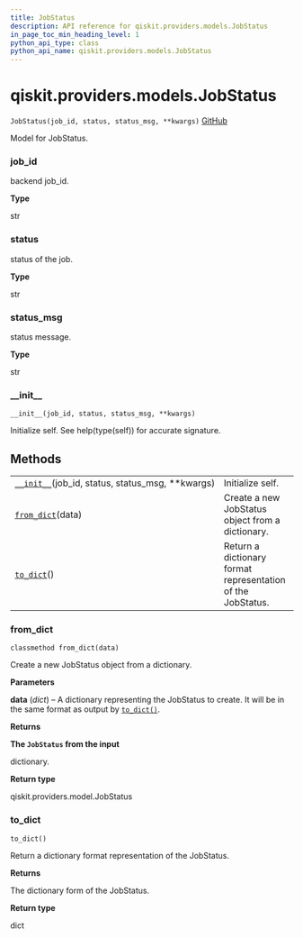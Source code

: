 ```yaml
---
title: JobStatus
description: API reference for qiskit.providers.models.JobStatus
in_page_toc_min_heading_level: 1
python_api_type: class
python_api_name: qiskit.providers.models.JobStatus
---
```


# qiskit.providers.models.JobStatus

<span id="qiskit.providers.models.JobStatus" />

`JobStatus(job_id, status, status_msg, **kwargs)` [GitHub](https://github.com/qiskit/qiskit/tree/stable/0.18/qiskit/providers/models/jobstatus.py "view source code")

Model for JobStatus.

<span id="qiskit.providers.models.JobStatus.job_id" />

### job\_id

backend job\_id.

**Type**

str

<span id="qiskit.providers.models.JobStatus.status" />

### status

status of the job.

**Type**

str

<span id="qiskit.providers.models.JobStatus.status_msg" />

### status\_msg

status message.

**Type**

str

### \_\_init\_\_

<span id="qiskit.providers.models.JobStatus.__init__" />

`__init__(job_id, status, status_msg, **kwargs)`

Initialize self. See help(type(self)) for accurate signature.

## Methods

|                                                                                                                                                  |                                                             |
| ------------------------------------------------------------------------------------------------------------------------------------------------ | ----------------------------------------------------------- |
| [`__init__`](#qiskit.providers.models.JobStatus.__init__ "qiskit.providers.models.JobStatus.__init__")(job\_id, status, status\_msg, \*\*kwargs) | Initialize self.                                            |
| [`from_dict`](#qiskit.providers.models.JobStatus.from_dict "qiskit.providers.models.JobStatus.from_dict")(data)                                  | Create a new JobStatus object from a dictionary.            |
| [`to_dict`](#qiskit.providers.models.JobStatus.to_dict "qiskit.providers.models.JobStatus.to_dict")()                                            | Return a dictionary format representation of the JobStatus. |

### from\_dict

<span id="qiskit.providers.models.JobStatus.from_dict" />

`classmethod from_dict(data)`

Create a new JobStatus object from a dictionary.

**Parameters**

**data** (*dict*) – A dictionary representing the JobStatus to create. It will be in the same format as output by [`to_dict()`](#qiskit.providers.models.JobStatus.to_dict "qiskit.providers.models.JobStatus.to_dict").

**Returns**

**The `JobStatus` from the input**

dictionary.

**Return type**

qiskit.providers.model.JobStatus

### to\_dict

<span id="qiskit.providers.models.JobStatus.to_dict" />

`to_dict()`

Return a dictionary format representation of the JobStatus.

**Returns**

The dictionary form of the JobStatus.

**Return type**

dict


